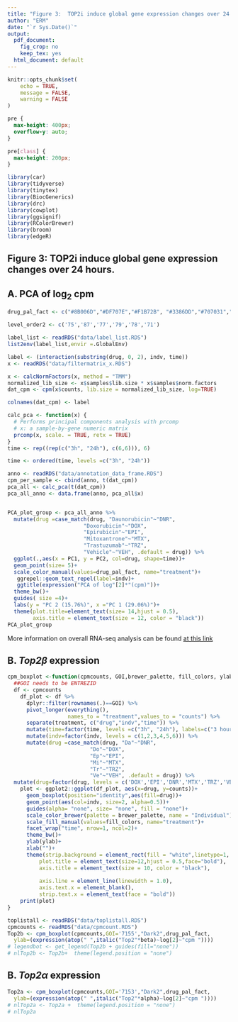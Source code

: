 ```yaml
---
title: "Figure 3:  TOP2i induce global gene expression changes over 24 hours."
author: "ERM"
date: "`r Sys.Date()`"
output:
  pdf_document: 
    fig_crop: no
    keep_tex: yes
  html_document: default
---
```


```r
knitr::opts_chunk$set(
	echo = TRUE,
	message = FALSE,
	warning = FALSE
)
```

```css
pre {
  max-height: 400px;
  overflow-y: auto;
}

pre[class] {
  max-height: 200px;
}
```

```r
library(car)
library(tidyverse)
library(tinytex)
library(BiocGenerics)
library(drc)
library(cowplot)
library(ggsignif)
library(RColorBrewer)
library(broom)
library(edgeR)

```

## Figure 3:  TOP2i induce global gene expression changes over 24 hours.

## A. PCA of log~2~ cpm

```r
drug_pal_fact <- c("#8B006D","#DF707E","#F1B72B", "#3386DD","#707031","#41B333")

level_order2 <- c('75','87','77','79','78','71')

label_list <- readRDS("data/label_list.RDS")
list2env(label_list,envir =.GlobalEnv)

label <- (interaction(substring(drug, 0, 2), indv, time))
x <- readRDS("data/filtermatrix_x.RDS")

x <- calcNormFactors(x, method = "TMM")
normalized_lib_size <- x$samples$lib.size * x$samples$norm.factors
dat_cpm <- cpm(x$counts, lib.size = normalized_lib_size, log=TRUE)

colnames(dat_cpm) <- label

calc_pca <- function(x) {
  # Performs principal components analysis with prcomp
  # x: a sample-by-gene numeric matrix
  prcomp(x, scale. = TRUE, retx = TRUE)
}
time <- rep((rep(c("3h", "24h"), c(6,6))), 6) 

time <- ordered(time, levels =c("3h", "24h"))

anno <- readRDS("data/annotation_data_frame.RDS")
cpm_per_sample <- cbind(anno, t(dat_cpm)) 
pca_all <- calc_pca(t(dat_cpm))
pca_all_anno <- data.frame(anno, pca_all$x)


PCA_plot_group <- pca_all_anno %>%
  mutate(drug =case_match(drug, "Daunorubicin"~"DNR",
                        "Doxorubicin"~"DOX",
                        "Epirubicin"~"EPI",
                        "Mitoxantrone"~"MTX",
                        "Trastuzumab"~"TRZ",
                        "Vehicle"~"VEH", .default = drug)) %>%
  ggplot(.,aes(x = PC1, y = PC2, col=drug, shape=time))+
  geom_point(size= 5)+
  scale_color_manual(values=drug_pal_fact, name="treatment")+
   ggrepel::geom_text_repel(label=indv)+
   ggtitle(expression("PCA of log"[2]*"(cpm)"))+
  theme_bw()+
  guides( size =4)+
  labs(y = "PC 2 (15.76%)", x ="PC 1 (29.06%)")+
  theme(plot.title=element_text(size= 14,hjust = 0.5),
        axis.title = element_text(size = 12, color = "black"))
PCA_plot_group
```
More information on overall RNA-seq analysis can be found [at this link](https://mward-lab.github.io/Matthews_TOP2i_cardiotox_2023/run_all_analysis.html#PCA_by_treatment_and_as_a_whole)

## B. *Top2*$\beta$ expression

```r
cpm_boxplot <-function(cpmcounts, GOI,brewer_palette, fill_colors, ylab) {
  ##GOI needs to be ENTREZID
  df <- cpmcounts
    df_plot <- df %>% 
      dplyr::filter(rownames(.)==GOI) %>%
      pivot_longer(everything(),
                   names_to = "treatment",values_to = "counts") %>%
      separate(treatment, c("drug","indv","time")) %>%
      mutate(time=factor(time, levels =c("3h", "24h"), labels=c("3 hours","24 hours"))) %>%
      mutate(indv=factor(indv, levels = c(1,2,3,4,5,6))) %>%
      mutate(drug =case_match(drug, "Da"~"DNR",
                          "Do"~"DOX",
                          "Ep"~"EPI",
                          "Mi"~"MTX",
                          "Tr"~"TRZ",
                          "Ve"~"VEH", .default = drug)) %>%
  mutate(drug=factor(drug, levels = c('DOX','EPI','DNR','MTX','TRZ','VEH')))
    plot <- ggplot2::ggplot(df_plot, aes(x=drug, y=counts))+
      geom_boxplot(position="identity",aes(fill=drug))+
      geom_point(aes(col=indv, size=2, alpha=0.5))+
      guides(alpha= "none", size= "none", fill = "none")+
      scale_color_brewer(palette = brewer_palette, name = "Individual")+
      scale_fill_manual(values=fill_colors, name="treatment")+
      facet_wrap("time", nrow=1, ncol=2)+
      theme_bw()+
      ylab(ylab)+
      xlab("")+
      theme(strip.background = element_rect(fill = "white",linetype=1, linewidth = 0.5),
          plot.title = element_text(size=12,hjust = 0.5,face="bold"),
          axis.title = element_text(size = 10, color = "black"),
          
          axis.line = element_line(linewidth = 1.0),
          axis.text.x = element_blank(),
          strip.text.x = element_text(face = "bold"))
    print(plot)
}
```


```r

toplistall <- readRDS("data/toplistall.RDS") 
cpmcounts <- readRDS("data/cpmcount.RDS")
Top2b <- cpm_boxplot(cpmcounts,GOI='7155',"Dark2",drug_pal_fact,
  ylab=(expression(atop(" ",italic("Top2"*beta)~log[2]~"cpm ")))) 
# legendbot <- get_legend(Top2b + guides(fill="none"))
# nlTop2b <- Top2b+  theme(legend.position = "none")


```


## B. *Top2*$\alpha$ expression
```r

Top2a <- cpm_boxplot(cpmcounts,GOI='7153',"Dark2",drug_pal_fact,
  ylab=(expression(atop(" ",italic("Top2"*alpha)~log[2]~"cpm "))))
# nlTop2a <- Top2a +  theme(legend.position = "none")
# nlTop2a

```




